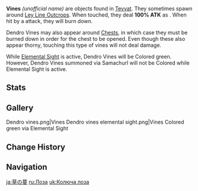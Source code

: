 {{Terminology Infobox
|image        = Dendro vines.png
|type         = Exploration
}}
'''Vines''' ''(unofficial name)'' are objects found in [[Teyvat]]. They sometimes spawn around [[Ley Line Outcrops]]. When touched, they deal '''100% ATK''' as {{Color|Dendro DMG}}. When hit by a {{Pyro}} attack, they will burn down.

Dendro Vines may also appear around [[Chests]], in which case they must be burned down in order for the chest to be opened. Even though these also appear thorny, touching this type of vines will not deal damage.

While [[Elemental Sight]] is active, Dendro Vines will be Colored green. However, Dendro Vines summoned via Samachurl will not be Colored {{Color|Dendro|green}} while Elemental Sight is active.

==Stats==
{{Enemy Stats
|resglobal  = 0%
|hide_hp    = 1
|hide_def   = 1
|hide_res   = 1
|atk_ratio  = 1
|hide_notes = 1
}}

==Gallery==
<gallery>
Dendro vines.png|Vines
Dendro vines elemental sight.png|Vines Colored green via Elemental Sight
</gallery>

==Change History==
{{Change History|1.0}}

==Navigation==
{{Exploration Navbox}}

[[ja:草の蔓]]
[[ru:Лоза]]
[[uk:Колюча лоза]]